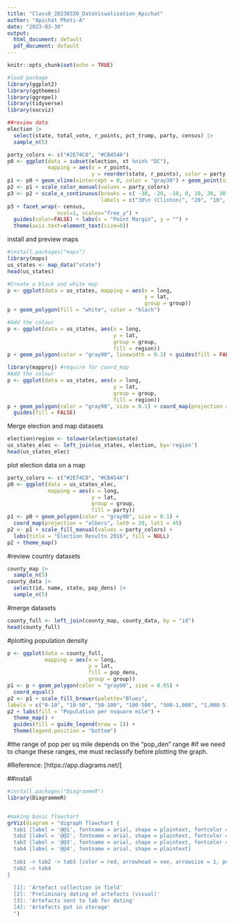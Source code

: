 ```yaml
---
title: "Class8_20230330_DataVisualization_Apichat"
author: "Apichat Photi-A"
date: "2023-03-30"
output:
  html_document: default
  pdf_document: default
---
```


```r
knitr::opts_chunk$set(echo = TRUE)
```

```r
#load package
library(ggplot2)
library(ggthemes)
library(ggrepel)
library(tidyverse)
library(socviz)
```
```r
##review data
election |> 
  select(state, total_vote, r_points, pct_trump, party, census) |>
  sample_n(5)
```
```r
party_colors <- c("#2E74C0", "#CB454A")
p0 <- ggplot(data = subset(election, st %nin% "DC"), 
             mapping = aes(x = r_points, 
                           y = reorder(state, r_points), color = party))
p1 <- p0 + geom_vline(xintercept = 0, color = "gray30") + geom_point(size = 2)
p2 <- p1 + scale_color_manual(values = party_colors)
p3 <- p2 + scale_x_continuous(breaks = c( -30, -20, -10, 0, 10, 20, 30, 40), 
                              labels = c("30\n (Clinton)", "20", "10", "0", "10", "20", "30", "40\n(Trump)"))
p3 + facet_wrap(~ census, 
                ncol=1, scales="free_y") +
  guides(color=FALSE) + labs(x = "Point Margin", y = "") +
  theme(axis.text=element_text(size=8))
```
install and preview maps
```r
#install.packages("maps")
library(maps)
us_states <- map_data("state")
head(us_states)
```
```r
#Create a black and white map
p <- ggplot(data = us_states, mapping = aes(x = long, 
                                            y = lat, 
                                            group = group))
p + geom_polygon(fill = "white", color = "black")
```
```r
#Add the colour
p <- ggplot(data = us_states, aes(x = long, 
                                  y = lat, 
                                  group = group, 
                                  fill = region))
p + geom_polygon(color = "gray90", linewidth = 0.1) + guides(fill = FALSE)
```
```r
library(mapproj) #require for coord_map
#Add the colour
p <- ggplot(data = us_states, aes(x = long, 
                                  y = lat, 
                                  group = group, 
                                  fill = region))
p + geom_polygon(color = "gray90", size = 0.1) + coord_map(projection = "albers", lat0 = 39, lat1 = 45) + 
  guides(fill = FALSE)

```

Merge election and map datasets
```r
election$region <- tolower(election$state)
us_states_elec <- left_join(us_states, election, by='region')
head(us_states_elec)
```

plot election data on a map
```r
party_colors <- c("#2E74C0", "#CB454A")
p0 <- ggplot(data = us_states_elec, 
             mapping = aes(x = long, 
                           y = lat, 
                           group = group, 
                           fill = party))
p1 <- p0 + geom_polygon(color = "gray90", size = 0.1) + 
  coord_map(projection = "albers", lat0 = 39, lat1 = 45)
p2 <- p1 + scale_fill_manual(values = party_colors) +
  labs(title = "Election Results 2016", fill = NULL)
p2 + theme_map()
```
#review country datasets
```r
county_map |> 
  sample_n(5)
county_data |> 
  select(id, name, state, pop_dens) |> 
  sample_n(5)
```
#merge datasets
```r
county_full <- left_join(county_map, county_data, by = "id")
head(county_full)
```
#plotting population density
```r
p <- ggplot(data = county_full, 
            mapping = aes(x = long, 
                          y = lat, 
                          fill = pop_dens, 
                          group = group))
p1 <- p + geom_polygon(color = "gray90", size = 0.05) + 
  coord_equal()
p2 <- p1 + scale_fill_brewer(palette="Blues",
labels = c("0-10", "10-50", "50-100", "100-500", "500-1,000", "1,000-5,000", ">5,000"))
p2 + labs(fill = "Population per nsquare mile") + 
  theme_map() +
  guides(fill = guide_legend(nrow = 1)) +
  theme(legend.position = "bottom")
```
#the range of pop per sq mile depends on the "pop_den" range
#if we need to change these ranges, me must reclassify before plotting the graph.

#Reference: [https://app.diagrams.net/]

##install
```r
#install.packages("DiagrammeR")
library(DiagrammeR)


#making basic flowchart
grViz(diagram = "digraph flowchart {
  tab1 [label = '@@1', fontname = arial, shape = plaintext, fontcolor = blue]
  tab2 [label = '@@2', fontname = arial, shape = plaintext, fontcolor = blue] 
  tab3 [label = '@@3', fontname = arial, shape = plaintext, fontcolor = blue]
  tab4 [label = '@@4', fontname = arial, shape = plaintext]
  
  tab1 -> tab2 -> tab3 [color = red, arrowhead = vee, arrowsize = 1, penwidth = 5]; 
  tab2 -> tab4
}
  
  [1]: 'Artefact collection in field' 
  [2]: 'Preliminary dating of artefacts (visual)'    
  [3]: 'Artefacts sent to lab for dating'    
  [4]: 'Artefacts put in storage'
  ")
```

